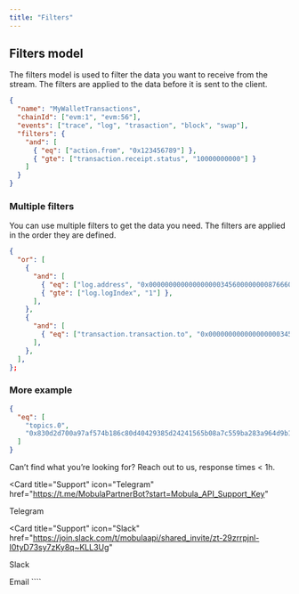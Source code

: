 ```yaml
---
title: "Filters"
---
```


## Filters model

The filters model is used to filter the data you want to receive from the stream. The filters are applied to the data before it is sent to the client.

```json
{
  "name": "MyWalletTransactions",
  "chainId": ["evm:1", "evm:56"],
  "events": ["trace", "log", "trasaction", "block", "swap"],
  "filters": {
    "and": [
      { "eq": ["action.from", "0x123456789"] },
      { "gte": ["transaction.receipt.status", "10000000000"] }
    ]
  }
}
```

### Multiple filters

You can use multiple filters to get the data you need. The filters are applied in the order they are defined.

```json
{
  "or": [
    {
      "and": [
        { "eq": ["log.address", "0x0000000000000000003456000000008766600000"] },
        { "gte": ["log.logIndex", "1"] },
      ],
    },
    {
      "and": [
        { "eq": ["transaction.transaction.to", "0x0000000000000000003456000000008766600000"] },
      ],
    },
  ],
};
```

### More example

```json
{
  "eq": [
    "topics.0",
    "0x830d2d700a97af574b186c80d40429385d24241565b08a7c559ba283a964d9b1"
  ]
}
```

Can’t find what you’re looking for? Reach out to us, response times < 1h.

<CardGroup>

<Card
  title="Support"
  icon="Telegram"
  href="https://t.me/MobulaPartnerBot?start=Mobula_API_Support_Key"
>
  Telegram
</Card>

<Card
  title="Support"
  icon="Slack"
  href="https://join.slack.com/t/mobulaapi/shared_invite/zt-29zrrpjnl-I0tyD73sy7zKy8q~KLL3Ug"
>
  Slack
</Card>

<Card title="Need help?" icon="envelope" href="mailto:contact@mobulalabs.org">
  Email
</Card>

</CardGroup>
````
